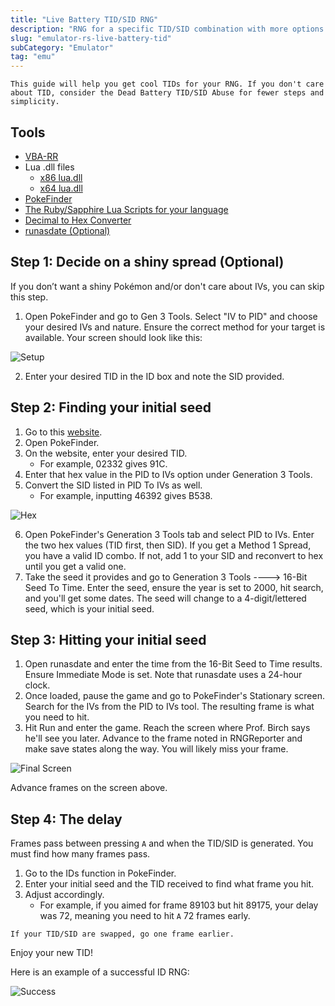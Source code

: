 ```yaml
---
title: "Live Battery TID/SID RNG"
description: "RNG for a specific TID/SID combination with more options than dead battery"
slug: "emulator-rs-live-battery-tid"
subCategory: "Emulator"
tag: "emu"
---
```


```
This guide will help you get cool TIDs for your RNG. If you don't care about TID, consider the Dead Battery TID/SID Abuse for fewer steps and simplicity.
```

## Tools

- [VBA-RR](https://code.google.com/archive/p/vba-rerecording/downloads)
- Lua .dll files
  - [x86 lua.dll](https://www.dropbox.com/s/2o4hdphn7j9z349/lua-dll-x86.zip?dl=0)
  - [x64 lua.dll](https://www.dropbox.com/s/t8yttukleqserzp/lua-dll-x64.rar?dl=0)
- [PokeFinder](https://github.com/Admiral-Fish/PokeFinder/releases)
- [The Ruby/Sapphire Lua Scripts for your language](http://pokerng.forumcommunity.net/?t=56443955)
- [Decimal to Hex Converter](https://www.binaryhexconverter.com/decimal-to-hex-converter)
- [runasdate (Optional)](https://runasdate.en.softonic.com/)

## Step 1: Decide on a shiny spread (Optional)

If you don’t want a shiny Pokémon and/or don't care about IVs, you can skip this step.

1. Open PokeFinder and go to Gen 3 Tools. Select "IV to PID" and choose your desired IVs and nature. Ensure the correct method for your target is available. Your screen should look like this:

![Setup](/images/Ruby-Sapphire/Live-Battery-TID/Setup.png)

2. Enter your desired TID in the ID box and note the SID provided.

## Step 2: Finding your initial seed

1. Go to this [website](https://www.binaryhexconverter.com/decimal-to-hex-converter).
2. Open PokeFinder.
3. On the website, enter your desired TID.
   - For example, 02332 gives 91C.
4. Enter that hex value in the PID to IVs option under Generation 3 Tools.
5. Convert the SID listed in PID To IVs as well.
   - For example, inputting 46392 gives B538.

![Hex](/images/Ruby-Sapphire/Live-Battery-TID/Hex.png)

6. Open PokeFinder's Generation 3 Tools tab and select PID to IVs. Enter the two hex values (TID first, then SID). If you get a Method 1 Spread, you have a valid ID combo. If not, add 1 to your SID and reconvert to hex until you get a valid one.
7. Take the seed it provides and go to Generation 3 Tools ----> 16-Bit Seed To Time. Enter the seed, ensure the year is set to 2000, hit search, and you'll get some dates. The seed will change to a 4-digit/lettered seed, which is your initial seed.

## Step 3: Hitting your initial seed

1. Open runasdate and enter the time from the 16-Bit Seed to Time results. Ensure Immediate Mode is set. Note that runasdate uses a 24-hour clock.
2. Once loaded, pause the game and go to PokeFinder's Stationary screen. Search for the IVs from the PID to IVs tool. The resulting frame is what you need to hit.
3. Hit Run and enter the game. Reach the screen where Prof. Birch says he'll see you later. Advance to the frame noted in RNGReporter and make save states along the way. You will likely miss your frame.

![Final Screen](/images/Ruby-Sapphire/Live-Battery-TID/Final-Screen.png)

Advance frames on the screen above.

## Step 4: The delay

Frames pass between pressing `A` and when the TID/SID is generated. You must find how many frames pass.

1. Go to the IDs function in PokeFinder.
2. Enter your initial seed and the TID received to find what frame you hit.
3. Adjust accordingly.
   - For example, if you aimed for frame 89103 but hit 89175, your delay was 72, meaning you need to hit `A` 72 frames early.

```
If your TID/SID are swapped, go one frame earlier.
```

Enjoy your new TID!

Here is an example of a successful ID RNG:

![Success](/images/Ruby-Sapphire/Live-Battery-TID/Success.png)
